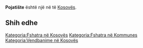 {{Fshat në Kosovës
 | Emri                = Pojatište
| srp_N_name = Pojatište
| srp_N_FULL_NAME_RO = Pojatište
| srp_N_FULL_NAME_ND_RO = Pojatiste
| srp_N_SORT_NAME_RG = POJATISTE
| srp_N_FULL_NAME_RG = Pojatište
| srp_N_FULL_NAME_ND_RG = Pojatiste

 | Emri (Rasa dhanore) = 
 | Figura              = 
 | Shteti              = Kosovo
 | Komuna              = 
 | Kodi postar         = 
 | Sipërfaqja          = 

 | Popullsia           = 

 | Regj. i popullsisë  = 
 | Dend. e popullsisë  = 
 | Faqja zyrtare       = 
 <!--- Koordinatat ----> 
 | Gjerësia            = 42.314167
 | Gjatësia            = 21.418333
 | Lartësia            = 
}}
'''Pojatište''' është një [[]] në [[]] të [[Kosovës]].

<!-- == Gjeografia == -->
<!-- == Historia == -->
<!-- == Demografia == -->
== Shih edhe ==
{{Komuna }}
{{Kosovo-Administrata-Cung}}

[[Kategoria:Fshatra në Kosovës]]
[[Kategoria:Fshatra në Kommunes ]]
[[Kategoria:Vendbanime në Kosovës]]